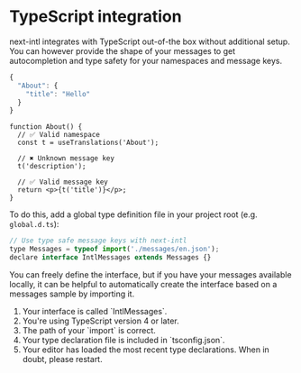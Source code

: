 
# TypeScript integration

next-intl integrates with TypeScript out-of-the box without additional setup. You can however provide the shape of your messages to get autocompletion and type safety for your namespaces and message keys.

```js filename="messages.json"
{
  "About": {
    "title": "Hello"
  }
}
```

```tsx filename="About.tsx"
function About() {
  // ✅ Valid namespace
  const t = useTranslations('About');

  // ✖️ Unknown message key
  t('description');

  // ✅ Valid message key
  return <p>{t('title')}</p>;
}
```

To do this, add a global type definition file in your project root (e.g. `global.d.ts`):

```jsx filename="global.d.ts"
// Use type safe message keys with next-intl
type Messages = typeof import('./messages/en.json');
declare interface IntlMessages extends Messages {}
```

You can freely define the interface, but if you have your messages available locally, it can be helpful to automatically create the interface based on a messages sample by importing it.

<Callout type="warning" title="If you're encountering problems, please double check that:">

<ol className="ml-4 list-decimal">
  <li>Your interface is called `IntlMessages`.</li>
  <li>You're using TypeScript version 4 or later.</li>
  <li>The path of your `import` is correct.</li>
  <li>Your type declaration file is included in `tsconfig.json`.</li>
  <li>
    Your editor has loaded the most recent type declarations. When in doubt,
    please restart.
  </li>
</ol>

</Callout>
